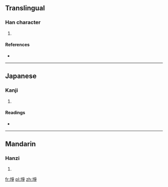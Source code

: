 ==Translingual==

===Han character===
{{Han char|rn=32|rad=土|as=08|sn=11|four=4215<sub>7</sub>|canj=土月尸木 (GBSD), 土弓尸木 (GNSD), X土弓尸木 (XGNSD)|ids=⿰[[土]][[争]]}}

# {{defn|Han|sort=土08}}

====References====
* {{Han ref|kx=0230.340|dkj=05174|dj=0466.390|hdz=10455.010|uh=57E9|ud=22505|bh=D4C9|bd=54473}}

----

==Japanese==

===Kanji===
{{ja-kanji|grade=|rs=土08}}

# {{defn|lang=ja|sort=土08}}

====Readings====
* {{ja-readings|on=[[さう]] (sau), [[しょう]] (shō)|kun=[[たがやす]] (tagayasu)}}

----

==Mandarin==

===Hanzi===
{{cmn-hanzi|pin=[[bàng]] ([[bang4]]), [[zhēng]] ([[zheng1]])|wg=pang<sup>4</sup>, cheng<sup>1</sup>}}

# {{defn|lang=cmn|sort=土08}}

[[fr:埩]]
[[pl:埩]]
[[zh:埩]]